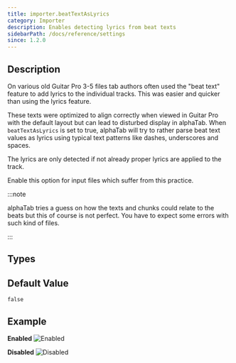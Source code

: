```yaml
---
title: importer.beatTextAsLyrics
category: Importer
description: Enables detecting lyrics from beat texts
sidebarPath: /docs/reference/settings
since: 1.2.0
---
```


<SinceBadge since="1.2.0" />


## Description

On various old Guitar Pro 3-5 files tab authors often used the "beat text" feature to add lyrics to the individual tracks. 
This was easier and quicker than using the lyrics feature. 

These texts were optimized to align correctly when viewed in Guitar Pro with the default layout but can lead to 
disturbed display in alphaTab. When `beatTextAsLyrics` is set to true, alphaTab will try to rather parse beat text 
values as lyrics using typical text patterns like dashes, underscores and spaces. 

The lyrics are only detected if not already proper lyrics are applied to the track.

Enable this option for input files which suffer from this practice.

:::note

alphaTab tries a guess on how the texts and chunks could relate to the beats but this 
of course is not perfect. You have to expect some errors with such kind of files.

:::

<PropertyDescription metadata={metadata} />

## Types

<TypeTable>
    <TypeRow name="bool" />
</TypeTable>

## Default Value
`false`

## Example

**Enabled**
![Enabled](/img/reference/property/beattextaslyrics-enabled.png)

**Disabled**
 ![Disabled](/img/reference/property/beattextaslyrics-disabled.png)